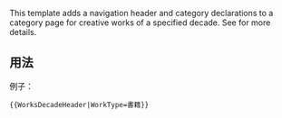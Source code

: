 <includeonly><!-- 在這裡加入模板的保護標識 --></includeonly><noinclude>{{template doc page viewed directly}}</noinclude>
<!-- 在本行下編輯模板說明 -->
This template adds a navigation header and category declarations to a category page for creative works of a specified decade. See {{tl|Decade navigation}} for more details.

== 用法 ==
例子：
<Pre>{{WorksDecadeHeader|WorkType=書籍}}</Pre>
<!--
== 參見 ==
-->
<includeonly>{{Sandbox other||<!-- 本行下加入模板的分類 -->
[[Category:各年作品模板]]
}}</includeonly>